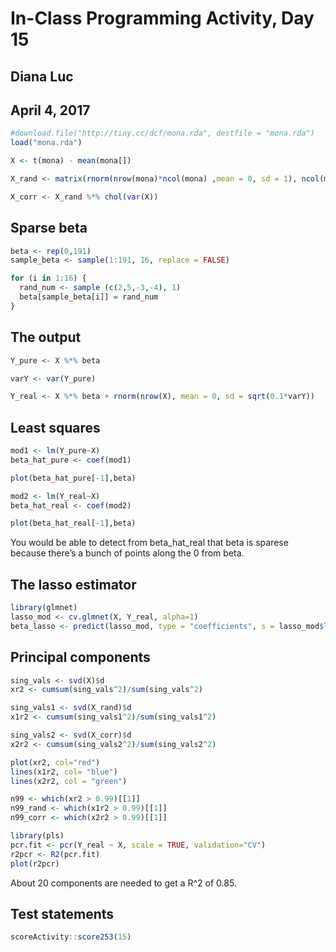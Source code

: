 # In-Class Programming Activity, Day 15

## Diana Luc
## April 4, 2017

```r
#download.file("http://tiny.cc/dcf/mona.rda", destfile = "mona.rda")
load("mona.rda")
```

```r
X <- t(mona) - mean(mona[])

X_rand <- matrix(rnorm(nrow(mona)*ncol(mona) ,mean = 0, sd = 1), ncol(mona), nrow(mona))

X_corr <- X_rand %*% chol(var(X))
```

## Sparse beta

```r
beta <- rep(0,191)
sample_beta <- sample(1:191, 16, replace = FALSE)

for (i in 1:16) {
  rand_num <- sample (c(2,5,-3,-4), 1)
  beta[sample_beta[i]] = rand_num
}
```


## The output

```r
Y_pure <- X %*% beta

varY <- var(Y_pure)

Y_real <- X %*% beta + rnorm(nrow(X), mean = 0, sd = sqrt(0.1*varY))
```

## Least squares

```r
mod1 <- lm(Y_pure~X)
beta_hat_pure <- coef(mod1)

plot(beta_hat_pure[-1],beta)
```

```r
mod2 <- lm(Y_real~X)
beta_hat_real <- coef(mod2)

plot(beta_hat_real[-1],beta)
```

You would be able to detect from beta_hat_real that beta is sparese because there's a bunch of points along the 0 from beta. 

## The lasso estimator

```r
library(glmnet)
lasso_mod <- cv.glmnet(X, Y_real, alpha=1)
beta_lasso <- predict(lasso_mod, type = "coefficients", s = lasso_mod$lambda.min)
```

## Principal components

```r
sing_vals <- svd(X)$d
xr2 <- cumsum(sing_vals^2)/sum(sing_vals^2)

sing_vals1 <- svd(X_rand)$d
x1r2 <- cumsum(sing_vals1^2)/sum(sing_vals1^2)

sing_vals2 <- svd(X_corr)$d
x2r2 <- cumsum(sing_vals2^2)/sum(sing_vals2^2)

plot(xr2, col="red")
lines(x1r2, col= "blue")
lines(x2r2, col = "green")

n99 <- which(xr2 > 0.99)[[1]]
n99_rand <- which(x1r2 > 0.99)[[1]]
n99_corr <- which(x2r2 > 0.99)[[1]]
```

```r
library(pls)
pcr.fit <- pcr(Y_real ~ X, scale = TRUE, validation="CV") 
r2pcr <- R2(pcr.fit)
plot(r2pcr)
```

About 20 components are needed to get a R^2 of 0.85. 

## Test statements

```r
scoreActivity::score253(15)
```